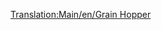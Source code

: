 [[Translation:Main/en/Grain Hopper]]{{en/-}}{{Template:Trains_Carriages_new
|Picture=[[File:en/Grainhopper.png]]
|NormalCost=£1,066 ($2,132)
|NormalWeight=19 / 49 t
|NormalCapacity=30 tonnes of grain
|MonoCost="
|MonoWeight=19 / 54 t
|MonoCapacity=35 tonnes of grain
|MagCost="
|MagWeight=19 / 56 t
|MagCapacity=37 tonnes of grain
|Description=Note that the livestock and grain carriers have different capacity, so compensate accordingly when running a mixed train from a farm.
}}